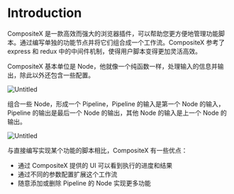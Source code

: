 # Introduction

CompositeX 是一款高效而强大的浏览器插件，可以帮助您更方便地管理功能脚本。通过编写单独的功能节点并将它们组合成一个工作流。CompositeX 参考了 express 和 redux 中的中间件机制，使得用户脚本变得更加灵活高效。

CompositeX 基本单位是 Node，他就像一个纯函数一样，处理输入的信息并输出，除此以外还包含一些配置。

![Untitled](https://s3-us-west-2.amazonaws.com/secure.notion-static.com/51a205c4-4cac-4546-a0ac-de9082f6dc2a/Untitled.png)

组合一些 Node，形成一个 Pipeline，Pipeline 的输入是第一个 Node 的输入，Pipeline 的输出是最后一个 Node 的输出，其他 Node 的输入是上一个 Node 的输出。

![Untitled](https://s3-us-west-2.amazonaws.com/secure.notion-static.com/f1fc3f82-c510-4859-8435-44ce80316691/Untitled.png)

与直接编写实现某个功能的脚本相比，CompositeX 有一些优点：

- 通过 CompositeX 提供的 UI 可以看到执行的进度和结果
- 通过不同的参数配置扩展这个工作流
- 随意添加或删除 Pipeline 的 Node 实现更多功能
